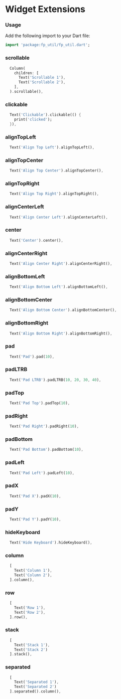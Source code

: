# Widget Extensions

### Usage
Add the following import to your Dart file:
```dart
import 'package:fp_util/fp_util.dart';
```


### scrollable
```dart title="Wraps a widget with a SingleChildScrollView"
  Column(
    children: [
      Text('Scrollable 1'),
      Text('Scrollable 2'),
    ],
  ).scrollable(),
```


### clickable
```dart title="Wraps a widget with a GestureDetector"
  Text('Clickable').clickable(() {
    print('clicked');
  }),
```

### alignTopLeft
```dart title="Aligns a widget to the top left"
  Text('Align Top Left').alignTopLeft(),
```

### alignTopCenter
```dart title="Aligns a widget to the top center"
  Text('Align Top Center').alignTopCenter(),
```

### alignTopRight
```dart title="Aligns a widget to the top right"
  Text('Align Top Right').alignTopRight(),
```

### alignCenterLeft
```dart title="Aligns a widget to the center left"
  Text('Align Center Left').alignCenterLeft(),
```

### center
```dart title="Centers a widget"
  Text('Center').center(),
```

### alignCenterRight
```dart title="Aligns a widget to the center right"
  Text('Align Center Right').alignCenterRight(),
```

### alignBottomLeft
```dart title="Aligns a widget to the bottom left"
  Text('Align Bottom Left').alignBottomLeft(),
```

### alignBottomCenter
```dart title="Aligns a widget to the bottom center"
  Text('Align Bottom Center').alignBottomCenter(),
```

### alignBottomRight
```dart title="Aligns a widget to the bottom right"
  Text('Align Bottom Right').alignBottomRight(),
```

### pad
```dart title="Wraps with padding widget with the given padding value from all sides"
  Text('Pad').pad(10),
```

### padLTRB
```dart title="Wraps with padding widget with the given padding value from left top right and bottom side"
  Text('Pad LTRB').padLTRB(10, 20, 30, 40),
```

### padTop
```dart title="Wraps with padding widget with the given padding value from top side"
  Text('Pad Top').padTop(10),
```

### padRight
```dart title="Wraps with padding widget with the given padding value from right side"
  Text('Pad Right').padRight(10),
```

### padBottom
```dart title="Wraps with padding widget with the given padding value from bottom side"
  Text('Pad Bottom').padBottom(10),
```

### padLeft
```dart title="Wraps with padding widget with the given padding value from left side"
  Text('Pad Left').padLeft(10),
```

### padX
```dart title="Wraps with padding widget with the given padding value from left and right side"
  Text('Pad X').padX(10),
```

### padY
```dart title="Wraps with padding widget with the given padding value from top and bottom side"
  Text('Pad Y').padY(10),
```

### hideKeyboard
```dart title="Hides the keyboard on tap"
  Text('Hide Keyboard').hideKeyboard(),
```

### column
```dart title="Wraps with a column widget"
  [
    Text('Column 1'),
    Text('Column 2'),
  ].column(),
```

### row
```dart title="Wraps with a row widget"
  [
    Text('Row 1'),
    Text('Row 2'),
  ].row(),
```

### stack
```dart title="Wraps with a stack widget"
  [
    Text('Stack 1'),
    Text('Stack 2')
  ].stack(),
```

### separated
```dart title="Wraps with a separated widget"
  [
    Text('Separated 1'),
    Text('Separated 2')
  ].separated().column(),
```